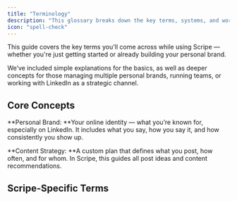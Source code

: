 ```yaml
---
title: "Terminology"
description: "This glossary breaks down the key terms, systems, and workflows behind Scripe. "
icon: "spell-check"
---
```


This guide covers the key terms you'll come across while using Scripe — whether you're just getting started or already building your personal brand.

We’ve included simple explanations for the basics, as well as deeper concepts for those managing multiple personal brands, running teams, or working with LinkedIn as a strategic channel.

## Core Concepts

**Personal Brand: **Your online identity — what you’re known for, especially on LinkedIn. It includes what you say, how you say it, and how consistently you show up.

**Content Strategy: **A custom plan that defines what you post, how often, and for whom. In Scripe, this guides all post ideas and content recommendations.

## Scripe-Specific Terms